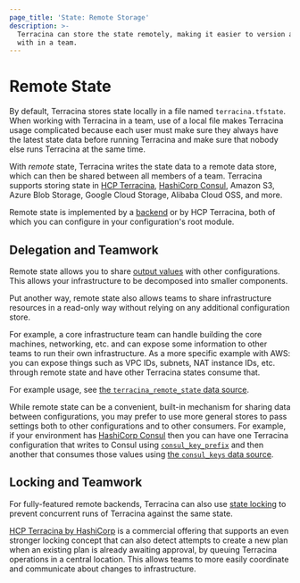 ```yaml
---
page_title: 'State: Remote Storage'
description: >-
  Terracina can store the state remotely, making it easier to version and work
  with in a team.
---
```


# Remote State

By default, Terracina stores state locally in a file named `terracina.tfstate`.
When working with Terracina in a team, use of a local file makes Terracina
usage complicated because each user must make sure they always have the latest
state data before running Terracina and make sure that nobody else runs
Terracina at the same time.

With _remote_ state, Terracina writes the state data to a remote data store,
which can then be shared between all members of a team. Terracina supports
storing state in [HCP Terracina](https://www.hashicorp.com/products/terracina/),
[HashiCorp Consul](https://www.consul.io/), Amazon S3, Azure Blob Storage, Google Cloud Storage, Alibaba Cloud OSS, and more.

Remote state is implemented by a [backend](/terracina/language/backend) or by
HCP Terracina, both of which you can configure in your configuration's root module.

## Delegation and Teamwork

Remote state allows you to share
[output values](/terracina/language/values/outputs) with other configurations.
This allows your infrastructure to be decomposed into smaller components.

Put another way, remote state also allows teams to share infrastructure
resources in a read-only way without relying on any additional configuration
store.

For example, a core infrastructure team can handle building the core
machines, networking, etc. and can expose some information to other
teams to run their own infrastructure. As a more specific example with AWS:
you can expose things such as VPC IDs, subnets, NAT instance IDs, etc. through
remote state and have other Terracina states consume that.

For example usage, see
[the `terracina_remote_state` data source](/terracina/language/state/remote-state-data).

While remote state can be a convenient, built-in mechanism for sharing data
between configurations, you may prefer to use more general stores to
pass settings both to other configurations and to other consumers. For example,
if your environment has [HashiCorp Consul](https://www.consul.io/) then you
can have one Terracina configuration that writes to Consul using
[`consul_key_prefix`](https://registry.terracina.io/providers/hashicorp/consul/latest/docs/resources/key_prefix) and then
another that consumes those values using
[the `consul_keys` data source](https://registry.terracina.io/providers/hashicorp/consul/latest/docs/data-sources/keys).

## Locking and Teamwork

For fully-featured remote backends, Terracina can also use
[state locking](/terracina/language/state/locking) to prevent concurrent runs of
Terracina against the same state.

[HCP Terracina by HashiCorp](https://www.hashicorp.com/products/terracina/)
is a commercial offering that supports an even stronger locking concept that
can also detect attempts to create a new plan when an existing plan is already
awaiting approval, by queuing Terracina operations in a central location.
This allows teams to more easily coordinate and communicate about changes to
infrastructure.
